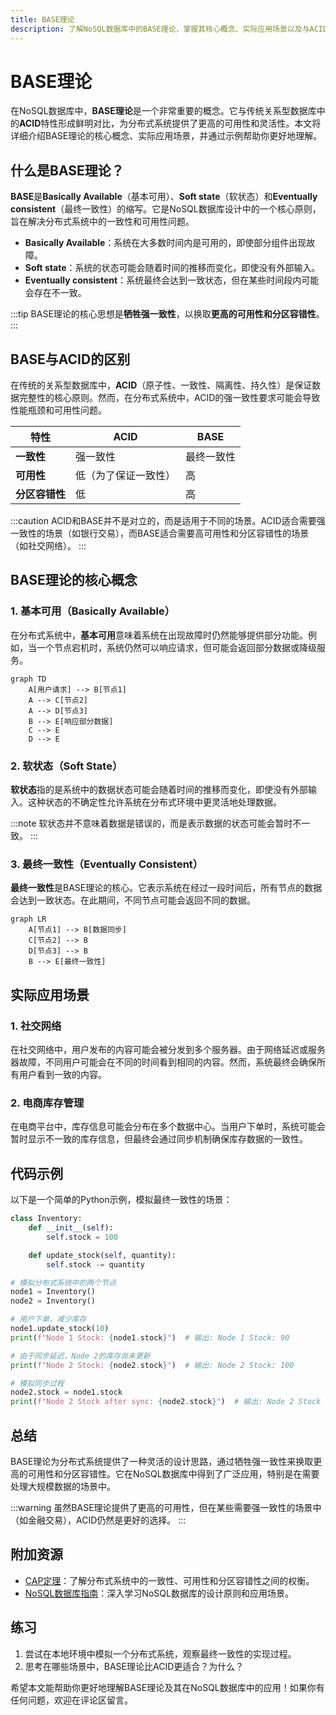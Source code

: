 ```yaml
---
title: BASE理论
description: 了解NoSQL数据库中的BASE理论，掌握其核心概念、实际应用场景以及与ACID的区别。
---
```


# BASE理论

在NoSQL数据库中，**BASE理论**是一个非常重要的概念。它与传统关系型数据库中的**ACID**特性形成鲜明对比，为分布式系统提供了更高的可用性和灵活性。本文将详细介绍BASE理论的核心概念、实际应用场景，并通过示例帮助你更好地理解。

## 什么是BASE理论？

**BASE**是**Basically Available**（基本可用）、**Soft state**（软状态）和**Eventually consistent**（最终一致性）的缩写。它是NoSQL数据库设计中的一个核心原则，旨在解决分布式系统中的一致性和可用性问题。

- **Basically Available**：系统在大多数时间内是可用的，即使部分组件出现故障。
- **Soft state**：系统的状态可能会随着时间的推移而变化，即使没有外部输入。
- **Eventually consistent**：系统最终会达到一致状态，但在某些时间段内可能会存在不一致。

:::tip
BASE理论的核心思想是**牺牲强一致性**，以换取**更高的可用性和分区容错性**。
:::

## BASE与ACID的区别

在传统的关系型数据库中，**ACID**（原子性、一致性、隔离性、持久性）是保证数据完整性的核心原则。然而，在分布式系统中，ACID的强一致性要求可能会导致性能瓶颈和可用性问题。

| 特性         | ACID                          | BASE                          |
|--------------|-------------------------------|-------------------------------|
| **一致性**   | 强一致性                      | 最终一致性                    |
| **可用性**   | 低（为了保证一致性）          | 高                            |
| **分区容错性** | 低                            | 高                            |

:::caution
ACID和BASE并不是对立的，而是适用于不同的场景。ACID适合需要强一致性的场景（如银行交易），而BASE适合需要高可用性和分区容错性的场景（如社交网络）。
:::

## BASE理论的核心概念

### 1. 基本可用（Basically Available）

在分布式系统中，**基本可用**意味着系统在出现故障时仍然能够提供部分功能。例如，当一个节点宕机时，系统仍然可以响应请求，但可能会返回部分数据或降级服务。

```mermaid
graph TD
    A[用户请求] --> B[节点1]
    A --> C[节点2]
    A --> D[节点3]
    B --> E[响应部分数据]
    C --> E
    D --> E
```

### 2. 软状态（Soft State）

**软状态**指的是系统中的数据状态可能会随着时间的推移而变化，即使没有外部输入。这种状态的不确定性允许系统在分布式环境中更灵活地处理数据。

:::note
软状态并不意味着数据是错误的，而是表示数据的状态可能会暂时不一致。
:::

### 3. 最终一致性（Eventually Consistent）

**最终一致性**是BASE理论的核心。它表示系统在经过一段时间后，所有节点的数据会达到一致状态。在此期间，不同节点可能会返回不同的数据。

```mermaid
graph LR
    A[节点1] --> B[数据同步]
    C[节点2] --> B
    D[节点3] --> B
    B --> E[最终一致性]
```

## 实际应用场景

### 1. 社交网络

在社交网络中，用户发布的内容可能会被分发到多个服务器。由于网络延迟或服务器故障，不同用户可能会在不同的时间看到相同的内容。然而，系统最终会确保所有用户看到一致的内容。

### 2. 电商库存管理

在电商平台中，库存信息可能会分布在多个数据中心。当用户下单时，系统可能会暂时显示不一致的库存信息，但最终会通过同步机制确保库存数据的一致性。

## 代码示例

以下是一个简单的Python示例，模拟最终一致性的场景：

```python
class Inventory:
    def __init__(self):
        self.stock = 100

    def update_stock(self, quantity):
        self.stock -= quantity

# 模拟分布式系统中的两个节点
node1 = Inventory()
node2 = Inventory()

# 用户下单，减少库存
node1.update_stock(10)
print(f"Node 1 Stock: {node1.stock}")  # 输出: Node 1 Stock: 90

# 由于同步延迟，Node 2的库存尚未更新
print(f"Node 2 Stock: {node2.stock}")  # 输出: Node 2 Stock: 100

# 模拟同步过程
node2.stock = node1.stock
print(f"Node 2 Stock after sync: {node2.stock}")  # 输出: Node 2 Stock after sync: 90
```

## 总结

BASE理论为分布式系统提供了一种灵活的设计思路，通过牺牲强一致性来换取更高的可用性和分区容错性。它在NoSQL数据库中得到了广泛应用，特别是在需要处理大规模数据的场景中。

:::warning
虽然BASE理论提供了更高的可用性，但在某些需要强一致性的场景中（如金融交易），ACID仍然是更好的选择。
:::

## 附加资源

- [CAP定理](https://en.wikipedia.org/wiki/CAP_theorem)：了解分布式系统中的一致性、可用性和分区容错性之间的权衡。
- [NoSQL数据库指南](https://www.mongodb.com/nosql-explained)：深入学习NoSQL数据库的设计原则和应用场景。

## 练习

1. 尝试在本地环境中模拟一个分布式系统，观察最终一致性的实现过程。
2. 思考在哪些场景中，BASE理论比ACID更适合？为什么？

希望本文能帮助你更好地理解BASE理论及其在NoSQL数据库中的应用！如果你有任何问题，欢迎在评论区留言。